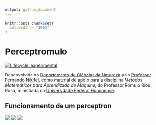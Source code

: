 ```yaml
---
output: github_document
---
```


<!-- README.md is generated from README.Rmd. Please edit that file -->

```r
knitr::opts_chunk$set(
  out.width = "100%"
)
```

# Perceptromulo

<!-- badges: start -->
[![Lifecycle: experimental](https://img.shields.io/badge/lifecycle-experimental-orange.svg)](https://lifecycle.r-lib.org/articles/stages.html#experimental)
<!-- badges: end -->

Desenvolvido no [Departamento de Ciências da Natureza](https://depcienciasdanatureza.uff.br/) pelo [Professor Fernando Náufel](https://fnaufel.github.io/), como material de apoio para a disciplina *Métodos Matemáticos para Aprendizado de Máquina*, do Professor Romulo Rios Rosa, ministrada na [Universidade Federal Fluminense](https://www.uff.br/).


## Funcionamento de um perceptron 

![](perceptron-1.png)
![](perceptron-2.png)
![](perceptron-3.png)

